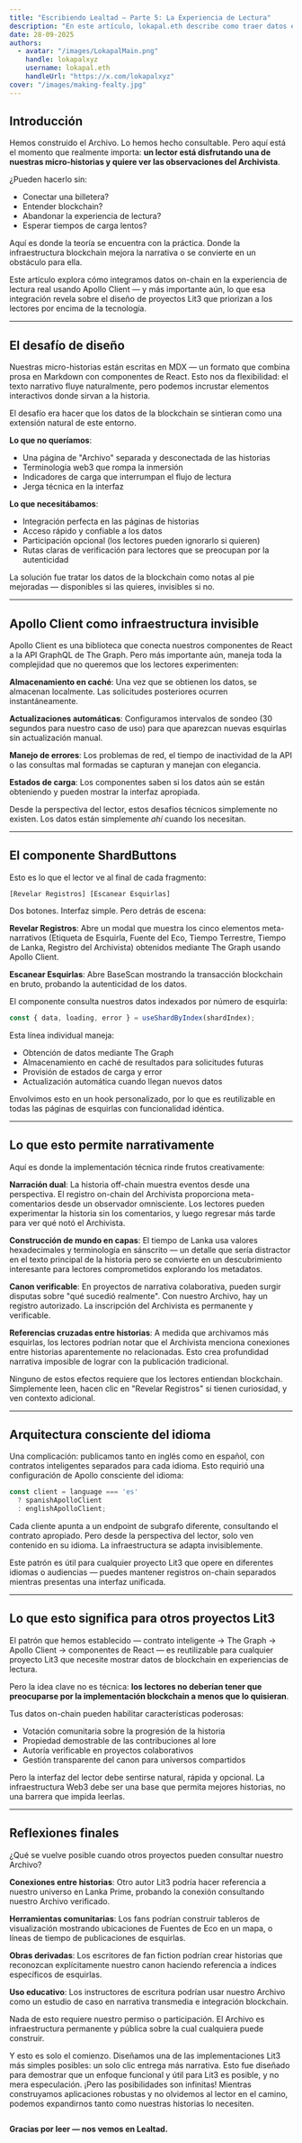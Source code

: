 ```yaml
---
title: "Escribiendo Lealtad — Parte 5: La Experiencia de Lectura"
description: "En este artículo, lokapal.eth describe como traer datos en la blockchain a los lecores en una forma elegante."
date: 28-09-2025
authors:
  - avatar: "/images/LokapalMain.png"
    handle: lokapalxyz
    username: lokapal.eth
    handleUrl: "https://x.com/lokapalxyz"
cover: "/images/making-fealty.jpg"
---
```


## Introducción

Hemos construido el Archivo. Lo hemos hecho consultable. Pero aquí está el momento que realmente importa: **un lector está disfrutando una de nuestras micro-historias y quiere ver las observaciones del Archivista**.

¿Pueden hacerlo sin:
- Conectar una billetera?
- Entender blockchain?
- Abandonar la experiencia de lectura?
- Esperar tiempos de carga lentos?

Aquí es donde la teoría se encuentra con la práctica. Donde la infraestructura blockchain mejora la narrativa o se convierte en un obstáculo para ella.

Este artículo explora cómo integramos datos on-chain en la experiencia de lectura real usando Apollo Client — y más importante aún, lo que esa integración revela sobre el diseño de proyectos Lit3 que priorizan a los lectores por encima de la tecnología.

---

## El desafío de diseño

Nuestras micro-historias están escritas en MDX — un formato que combina prosa en Markdown con componentes de React. Esto nos da flexibilidad: el texto narrativo fluye naturalmente, pero podemos incrustar elementos interactivos donde sirvan a la historia.

El desafío era hacer que los datos de la blockchain se sintieran como una extensión natural de este entorno.

**Lo que no queríamos**:
- Una página de "Archivo" separada y desconectada de las historias
- Terminología web3 que rompa la inmersión
- Indicadores de carga que interrumpan el flujo de lectura
- Jerga técnica en la interfaz

**Lo que necesitábamos**:
- Integración perfecta en las páginas de historias
- Acceso rápido y confiable a los datos
- Participación opcional (los lectores pueden ignorarlo si quieren)
- Rutas claras de verificación para lectores que se preocupan por la autenticidad

La solución fue tratar los datos de la blockchain como notas al pie mejoradas — disponibles si las quieres, invisibles si no.

---

## Apollo Client como infraestructura invisible

Apollo Client es una biblioteca que conecta nuestros componentes de React a la API GraphQL de The Graph. Pero más importante aún, maneja toda la complejidad que no queremos que los lectores experimenten:

**Almacenamiento en caché**: Una vez que se obtienen los datos, se almacenan localmente. Las solicitudes posteriores ocurren instantáneamente.

**Actualizaciones automáticas**: Configuramos intervalos de sondeo (30 segundos para nuestro caso de uso) para que aparezcan nuevas esquirlas sin actualización manual.

**Manejo de errores**: Los problemas de red, el tiempo de inactividad de la API o las consultas mal formadas se capturan y manejan con elegancia.

**Estados de carga**: Los componentes saben si los datos aún se están obteniendo y pueden mostrar la interfaz apropiada.

Desde la perspectiva del lector, estos desafíos técnicos simplemente no existen. Los datos están simplemente *ahí* cuando los necesitan.

---

## El componente ShardButtons

Esto es lo que el lector ve al final de cada fragmento:

```
[Revelar Registros] [Escanear Esquirlas]
```

Dos botones. Interfaz simple. Pero detrás de escena:

**Revelar Registros**: Abre un modal que muestra los cinco elementos meta-narrativos (Etiqueta de Esquirla, Fuente del Eco, Tiempo Terrestre, Tiempo de Lanka, Registro del Archivista) obtenidos mediante The Graph usando Apollo Client.

**Escanear Esquirlas**: Abre BaseScan mostrando la transacción blockchain en bruto, probando la autenticidad de los datos.

El componente consulta nuestros datos indexados por número de esquirla:

```typescript
const { data, loading, error } = useShardByIndex(shardIndex);
```

Esta línea individual maneja:
- Obtención de datos mediante The Graph
- Almacenamiento en caché de resultados para solicitudes futuras
- Provisión de estados de carga y error
- Actualización automática cuando llegan nuevos datos

Envolvimos esto en un hook personalizado, por lo que es reutilizable en todas las páginas de esquirlas con funcionalidad idéntica.

---

## Lo que esto permite narrativamente

Aquí es donde la implementación técnica rinde frutos creativamente:

**Narración dual**: La historia off-chain muestra eventos desde una perspectiva. El registro on-chain del Archivista proporciona meta-comentarios desde un observador omnisciente. Los lectores pueden experimentar la historia sin los comentarios, y luego regresar más tarde para ver qué notó el Archivista.

**Construcción de mundo en capas**: El tiempo de Lanka usa valores hexadecimales y terminología en sánscrito — un detalle que sería distractor en el texto principal de la historia pero se convierte en un descubrimiento interesante para lectores comprometidos explorando los metadatos.

**Canon verificable**: En proyectos de narrativa colaborativa, pueden surgir disputas sobre "qué sucedió realmente". Con nuestro Archivo, hay un registro autorizado. La inscripción del Archivista es permanente y verificable.

**Referencias cruzadas entre historias**: A medida que archivamos más esquirlas, los lectores podrían notar que el Archivista menciona conexiones entre historias aparentemente no relacionadas. Esto crea profundidad narrativa imposible de lograr con la publicación tradicional.

Ninguno de estos efectos requiere que los lectores entiendan blockchain. Simplemente leen, hacen clic en "Revelar Registros" si tienen curiosidad, y ven contexto adicional.

---

## Arquitectura consciente del idioma

Una complicación: publicamos tanto en inglés como en español, con contratos inteligentes separados para cada idioma. Esto requirió una configuración de Apollo consciente del idioma:

```typescript
const client = language === 'es' 
  ? spanishApolloClient 
  : englishApolloClient;
```

Cada cliente apunta a un endpoint de subgrafo diferente, consultando el contrato apropiado. Pero desde la perspectiva del lector, solo ven contenido en su idioma. La infraestructura se adapta invisiblemente.

Este patrón es útil para cualquier proyecto Lit3 que opere en diferentes idiomas o audiencias — puedes mantener registros on-chain separados mientras presentas una interfaz unificada.

---

## Lo que esto significa para otros proyectos Lit3

El patrón que hemos establecido — contrato inteligente → The Graph → Apollo Client → componentes de React — es reutilizable para cualquier proyecto Lit3 que necesite mostrar datos de blockchain en experiencias de lectura.

Pero la idea clave no es técnica: **los lectores no deberían tener que preocuparse por la implementación blockchain a menos que lo quisieran**.

Tus datos on-chain pueden habilitar características poderosas:
- Votación comunitaria sobre la progresión de la historia
- Propiedad demostrable de las contribuciones al lore
- Autoría verificable en proyectos colaborativos
- Gestión transparente del canon para universos compartidos

Pero la interfaz del lector debe sentirse natural, rápida y opcional. La infraestructura Web3 debe ser una base que permita mejores historias, no una barrera que impida leerlas.

---

## Reflexiones finales

¿Qué se vuelve posible cuando otros proyectos pueden consultar nuestro Archivo?

**Conexiones entre historias**: Otro autor Lit3 podría hacer referencia a nuestro universo en Lanka Prime, probando la conexión consultando nuestro Archivo verificado.

**Herramientas comunitarias**: Los fans podrían construir tableros de visualización mostrando ubicaciones de Fuentes de Eco en un mapa, o líneas de tiempo de publicaciones de esquirlas.

**Obras derivadas**: Los escritores de fan fiction podrían crear historias que reconozcan explícitamente nuestro canon haciendo referencia a índices específicos de esquirlas.

**Uso educativo**: Los instructores de escritura podrían usar nuestro Archivo como un estudio de caso en narrativa transmedia e integración blockchain.

Nada de esto requiere nuestro permiso o participación. El Archivo es infraestructura permanente y pública sobre la cual cualquiera puede construir.

Y esto es solo el comienzo. Diseñamos una de las implementaciones Lit3 más simples posibles: un solo clic entrega más narrativa. Esto fue diseñado para demostrar que un enfoque funcional y útil para Lit3 es posible, y no mera especulación. ¡Pero las posibilidades son infinitas! Mientras construyamos aplicaciones robustas y no olvidemos al lector en el camino, podemos expandirnos tanto como nuestras historias lo necesiten.

<Image
  src="/images/banner-purple.png"
  alt=""
  width={1580}
  height={140}
/>

**Gracias por leer — nos vemos en Lealtad.**